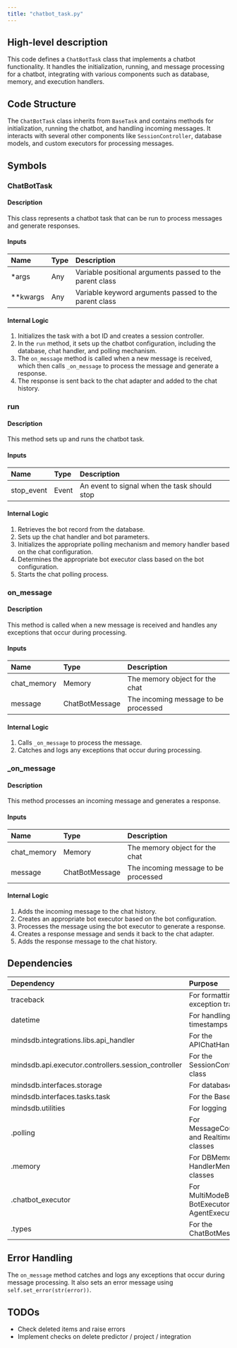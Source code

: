 ```yaml
---
title: "chatbot_task.py"
---
```


## High-level description
This code defines a `ChatBotTask` class that implements a chatbot functionality. It handles the initialization, running, and message processing for a chatbot, integrating with various components such as database, memory, and execution handlers.

## Code Structure
The `ChatBotTask` class inherits from `BaseTask` and contains methods for initialization, running the chatbot, and handling incoming messages. It interacts with several other components like `SessionController`, database models, and custom executors for processing messages.

## Symbols

### ChatBotTask
#### Description
This class represents a chatbot task that can be run to process messages and generate responses.

#### Inputs
| Name | Type | Description |
|:-----|:-----|:------------|
| *args | Any | Variable positional arguments passed to the parent class |
| **kwargs | Any | Variable keyword arguments passed to the parent class |

#### Internal Logic
1. Initializes the task with a bot ID and creates a session controller.
2. In the `run` method, it sets up the chatbot configuration, including the database, chat handler, and polling mechanism.
3. The `on_message` method is called when a new message is received, which then calls `_on_message` to process the message and generate a response.
4. The response is sent back to the chat adapter and added to the chat history.

### run
#### Description
This method sets up and runs the chatbot task.

#### Inputs
| Name | Type | Description |
|:-----|:-----|:------------|
| stop_event | Event | An event to signal when the task should stop |

#### Internal Logic
1. Retrieves the bot record from the database.
2. Sets up the chat handler and bot parameters.
3. Initializes the appropriate polling mechanism and memory handler based on the chat configuration.
4. Determines the appropriate bot executor class based on the bot configuration.
5. Starts the chat polling process.

### on_message
#### Description
This method is called when a new message is received and handles any exceptions that occur during processing.

#### Inputs
| Name | Type | Description |
|:-----|:-----|:------------|
| chat_memory | Memory | The memory object for the chat |
| message | ChatBotMessage | The incoming message to be processed |

#### Internal Logic
1. Calls `_on_message` to process the message.
2. Catches and logs any exceptions that occur during processing.

### _on_message
#### Description
This method processes an incoming message and generates a response.

#### Inputs
| Name | Type | Description |
|:-----|:-----|:------------|
| chat_memory | Memory | The memory object for the chat |
| message | ChatBotMessage | The incoming message to be processed |

#### Internal Logic
1. Adds the incoming message to the chat history.
2. Creates an appropriate bot executor based on the bot configuration.
3. Processes the message using the bot executor to generate a response.
4. Creates a response message and sends it back to the chat adapter.
5. Adds the response message to the chat history.

## Dependencies
| Dependency | Purpose |
|:-----------|:--------|
| traceback | For formatting exception tracebacks |
| datetime | For handling timestamps |
| mindsdb.integrations.libs.api_handler | For the APIChatHandler class |
| mindsdb.api.executor.controllers.session_controller | For the SessionController class |
| mindsdb.interfaces.storage | For database access |
| mindsdb.interfaces.tasks.task | For the BaseTask class |
| mindsdb.utilities | For logging |
| .polling | For MessageCountPolling and RealtimePolling classes |
| .memory | For DBMemory and HandlerMemory classes |
| .chatbot_executor | For MultiModeBotExecutor, BotExecutor, and AgentExecutor classes |
| .types | For the ChatBotMessage class |

## Error Handling
The `on_message` method catches and logs any exceptions that occur during message processing. It also sets an error message using `self.set_error(str(error))`.

## TODOs
- Check deleted items and raise errors
- Implement checks on delete predictor / project / integration